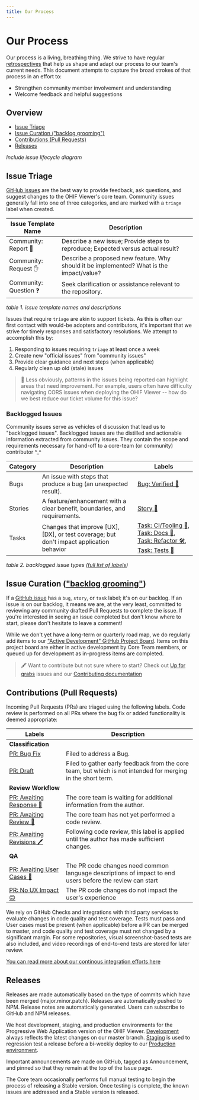 ```yaml
---
title: Our Process
---
```


# Our Process

Our process is a living, breathing thing. We strive to have regular
[retrospectives][retrospective] that help us shape and adapt our process to our
team's current needs. This document attempts to capture the broad strokes of
that process in an effort to:

- Strengthen community member involvement and understanding
- Welcome feedback and helpful suggestions

## Overview

- [Issue Triage](#issue-triage)
- [Issue Curation ("backlog grooming")](#issue-curation-backlog-grooming)
- [Contributions (Pull Requests)](#contributions-pull-requests)
- [Releases](#releases)

_Include issue lifecycle diagram_

## Issue Triage

[GitHub issues][gh-issues] are the best way to provide feedback, ask questions,
and suggest changes to the OHIF Viewer's core team. Community issues generally
fall into one of three categories, and are marked with a `triage` label when
created.

| Issue Template Name    | Description                                                                              |
| ---------------------- | ---------------------------------------------------------------------------------------- |
| Community: Report 🐛   | Describe a new issue; Provide steps to reproduce; Expected versus actual result?         |
| Community: Request ✋  | Describe a proposed new feature. Why should it be implemented? What is the impact/value? |
| Community: Question ❓ | Seek clarification or assistance relevant to the repository.                             |

_table 1. issue template names and descriptions_

Issues that require `triage` are akin to support tickets. As this is often our
first contact with would-be adopters and contributors, it's important that we
strive for timely responses and satisfactory resolutions. We attempt to
accomplish this by:

1. Responding to issues requiring `triage` at least once a week
2. Create new "official issues" from "community issues"
3. Provide clear guidance and next steps (when applicable)
4. Regularly clean up old (stale) issues

> :pencil: Less obviously, patterns in the issues being reported can highlight
> areas that need improvement. For example, users often have difficulty
> navigating CORS issues when deploying the OHIF Viewer -- how do we best reduce
> our ticket volume for this issue?

### Backlogged Issues

Community issues serve as vehicles of discussion that lead us to "backlogged
issues". Backlogged issues are the distilled and actionable information
extracted from community issues. They contain the scope and requirements
necessary for hand-off to a core-team (or community) contributor ^\_^

| Category | Description                                                                              | Labels                                                                                                                               |
| -------- | ---------------------------------------------------------------------------------------- | ------------------------------------------------------------------------------------------------------------------------------------ |
| Bugs     | An issue with steps that produce a bug (an unexpected result).                           | [Bug: Verified 🐛][label-bug]                                                                                                        |
| Stories  | A feature/enhancement with a clear benefit, boundaries, and requirements.                | [Story 🙌][label-story]                                                                                                              |
| Tasks    | Changes that improve [UX], [DX], or test coverage; but don't impact application behavior | [Task: CI/Tooling 🤖][label-tooling], [Task: Docs 📖][label-docs], [Task: Refactor 🛠][label-refactor], [Task: Tests 🔬][label-tests] |

_table 2. backlogged issue types ([full list of labels][gh-labels])_

## Issue Curation (["backlog grooming"][groom-backlog])

If a [GitHub issue][gh-issues] has a `bug`, `story`, or `task` label; it's on
our backlog. If an issue is on our backlog, it means we are, at the very least,
committed to reviewing any community drafted Pull Requests to complete the
issue. If you're interested in seeing an issue completed but don't know where to
start, please don't hesitate to leave a comment!

While we don't yet have a long-term or quarterly road map, we do regularly add
items to our ["Active Development" GitHub Project Board][gh-board]. Items on
this project board are either in active development by Core Team members, or
queued up for development as in-progress items are completed.

> 🖋 Want to contribute but not sure where to start? Check out [Up for
> grabs][label-grabs] issues and our [Contributing
> documentation][contributing-docs]

## Contributions (Pull Requests)

Incoming Pull Requests (PRs) are triaged using the following labels. Code review
is performed on all PRs where the bug fix or added functionality is deemed
appropriate:

| Labels                                         | Description                                                                                                 |
| ---------------------------------------------- | ----------------------------------------------------------------------------------------------------------- |
| **Classification**                             |                                                                                                             |
| [PR: Bug Fix][label-bug]                       | Filed to address a Bug.                                                                                     |
| [PR: Draft][draft]                             | Filed to gather early feedback from the core team, but which is not intended for merging in the short term. |
| **Review Workflow**                            |                                                                                                             |
| [PR: Awaiting Response 💬][awaiting-response]  | The core team is waiting for additional information from the author.                                        |
| [PR: Awaiting Review 👀][awaiting-review]      | The core team has not yet performed a code review.                                                          |
| [PR: Awaiting Revisions 🖊][awaiting-revisions] | Following code review, this label is applied until the author has made sufficient changes.                  |
| **QA**                                         |                                                                                                             |
| [PR: Awaiting User Cases 💃][awaiting-stories] | The PR code changes need common language descriptions of impact to end users before the review can start    |
| [PR: No UX Impact 🙃][no-ux-impact]            | The PR code changes do not impact the user's experience                                                     |

We rely on GitHub Checks and integrations with third party services to evaluate
changes in code quality and test coverage. Tests must pass and User cases must
be present (when applicable) before a PR can be merged to master, and code
quality and test coverage must not changed by a significant margin. For some
repositories, visual screenshot-based tests are also included, and video
recordings of end-to-end tests are stored for later review.

[You can read more about our continous integration efforts here](/development/continous-integration.md)

## Releases

Releases are made automatically based on the type of commits which have been
merged (major.minor.patch). Releases are automatically pushed to NPM. Release
notes are automatically generated. Users can subscribe to GitHub and NPM
releases.

We host development, staging, and production environments for the Progressive
Web Application version of the OHIF Viewer. [Development][ohif-dev] always
reflects the latest changes on our master branch. [Staging][ohif-stage] is used
to regression test a release before a bi-weekly deploy to our [Production
environment][ohif-prod].

Important announcements are made on GitHub, tagged as Announcement, and pinned
so that they remain at the top of the Issue page.

The Core team occasionally performs full manual testing to begin the process of
releasing a Stable version. Once testing is complete, the known issues are
addressed and a Stable version is released.

<!--
  LINKS
-->

<!-- prettier-ignore-start -->
[groom-backlog]: https://www.agilealliance.org/glossary/backlog-grooming
[retrospective]: https://www.atlassian.com/team-playbook/plays/retrospective
[gh-issues]: https://github.com/OHIF/Viewers/issues/new/choose
[gh-labels]: https://github.com/OHIF/Viewers/labels
<!-- Issue Labels -->
[label-story]: https://github.com/OHIF/Viewers/labels/Story%20%3Araised_hands%3A
[label-tooling]: https://github.com/OHIF/Viewers/labels/Task%3A%20CI%2FTooling%20%3Arobot%3A
[label-docs]: https://github.com/OHIF/Viewers/labels/Task%3A%20Docs%20%3Abook%3A
[label-refactor]: https://github.com/OHIF/Viewers/labels/Task%3A%20Refactor%20%3Ahammer_and_wrench%3A
[label-tests]: https://github.com/OHIF/Viewers/labels/Task%3A%20Tests%20%3Amicroscope%3A
[label-bug]: https://github.com/OHIF/Viewers/labels/Bug%3A%20Verified%20%3Abug%3A
<!-- PR Labels -->
[draft]: https://github.com/OHIF/Viewers/labels/PR%3A%20Draft
[awaiting-response]: https://github.com/OHIF/Viewers/labels/PR%3A%20Awaiting%20Response%20%3Aspeech_balloon%3A
[awaiting-review]: https://github.com/OHIF/Viewers/labels/PR%3A%20Awaiting%20Review%20%3Aeyes%3A
[awaiting-stories]: https://github.com/OHIF/Viewers/labels/PR%3A%20Awaiting%20UX%20Stories%20%3Adancer%3A
[awaiting-revisions]: https://github.com/OHIF/Viewers/labels/PR%3A%20Awaiting%20Revisions%20%3Apen%3A
[no-ux-impact]: https://github.com/OHIF/Viewers/labels/PR%3A%20No%20UX%20Impact%20%3Aupside_down_face%3A
<!-- -->
[ohif-dev]: https://viewer-dev.ohif.org
[ohif-stage]: https://viewer-stage.ohif.org
[ohif-prod]: https://viewer.ohif.org
[gh-board]: https://github.com/OHIF/Viewers/projects/4
[label-grabs]: https://github.com/OHIF/Viewers/issues?q=is%3Aissue+is%3Aopen+label%3A%22Up+For+Grabs+%3Araising_hand_woman%3A%22
[contributing-docs]: ./development/contributing.md
<!-- prettier-ignore-end -->

